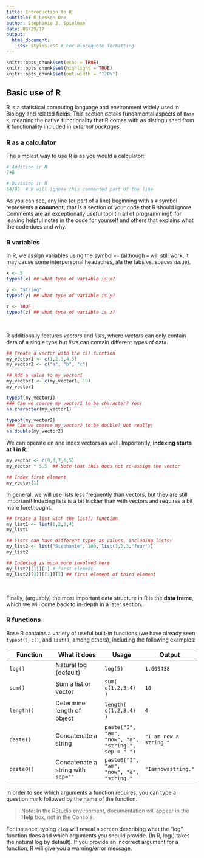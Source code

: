 ```yaml
---
title: Introduction to R
subtitle: R Lesson One
author: Stephanie J. Spielman
date: 08/29/17
output:
  html_document:
    css: styles.css # For blockquote formatting
---
```


```r
knitr::opts_chunk$set(echo = TRUE)
knitr::opts_chunk$set(highlight = TRUE)
knitr::opts_chunk$set(out.width = "120%")
```

## Basic use of R

R is a statistical computing language and environment widely used in Biology and related fields. This section details fundamental aspects of `Base R`, meaning the native functionality that R comes with as distinguished from R functionality included in *external packages*. 

### R as a calculator

The simplest way to use R is as you would a calculator:

```r
# Addition in R
7+8

# Division in R
84/93  # R will ignore this commented part of the line
```

As you can see, any line (or part of a line) beginning with a `#` symbol represents a **comment**, that is a section of your code that R should ignore. Comments are an exceptionally useful tool (in all of programming!) for leaving helpful notes in the code for yourself and others that explains what the code does and why.

### R variables

In R, we assign variables using the symbol `<-` (although `=` will still work, it may cause some interpersonal headaches, ala the tabs vs. spaces issue). 
```r
x <- 5
typeof(x) ## what type of variable is x?

y <- "String"
typeof(y) ## what type of variable is y?

z <- TRUE
typeof(z) ## what type of variable is z?
```
<p></br></p>


<!--The variables defined above may have familiar types. An additional important way to represent values in R is inside `factors`, which are essentially categorical variables. The categories of a factor can be seen with the function `levels`():

```r
## Use as.factor() to coerce variable to a factor
x <- as.factor(c("big", "medium", "small") )
levels(x) ## what are the categories?

## What happens when we call levels() on a non-factor?
y <- c("big", "medium", "small")
levels(y)
```
<p></br></p>
-->

R additionally features *vectors* and *lists*, where *vectors* can only contain data of a single type but *lists* can contain different types of data.

```r
## Create a vector with the c() function
my_vector1 <- c(1,2,3,4,5)
my_vector2 <- c("a", "b", "c")

## Add a value to my_vector1
my_vector1 <- c(my_vector1, 10)
my_vector1

typeof(my_vector1)
### Can we coerce my_vector1 to be character? Yes!
as.character(my_vector1)

typeof(my_vector2)
### Can we coerce my_vector2 to be double? Not really!
as.double(my_vector2)
```

We can operate on and index vectors as well. Importantly, **indexing starts at 1 in R**.

```r
my_vector <- c(9,8,7,6,5)
my_vector * 5.5  ## Note that this does not re-assign the vector

## Index first element
my_vector[1] 
```

In general, we will use lists less frequently than vectors, but they are still important! Indexing lists is a bit trickier than with vectors and requires a bit more forethought.
```r
## Create a list with the list() function
my_list1 <- list(1,2,3,4)
my_list1

## Lists can have different types as values, including lists!
my_list2 <- list("Stephanie", 100, list(1,2,3,"four"))
my_list2

## Indexing is much more involved here
my_list2[[1]][1] # first element
my_list2[[3]][[1]][1] ## first element of third element
```
<p></br></p>

Finally, (arguably) the most important data structure in R is the **data frame**, which we will come back to in-depth in a later section.


### R functions
Base R contains a variety of useful built-in functions (we have already seen `typeof()`, `c()`, and `list()`, among others), including the following examples:

Function | What it does | Usage | Output
--------|--------|------|-------
`log()`  | Natural log (default) | `log(5)` | `1.609438`
`sum()`   | Sum a list or vector |  `sum( c(1,2,3,4) )` | `10`
`length()` | Determine length of object |  `length( c(1,2,3,4) )` | `4`
`paste()` | Concatenate a string | `paste("I", "am", "now", "a", "string.", sep = " ")` | `"I am now a string."`
`paste0()` | Concatenate a string with `sep=""` | `paste0("I", "am", "now", "a", "string."` | `"Iamnowastring."`

In order to see which arguments a function requires, you can type a question mark followed by the name of the function. 

> Note: In the RStudio environment, documentation will appear in the **Help** box, not in the Console. 

For instance, typing `?log` will reveal a screen describing what the “log” function does and which arguments you should provide. (In R, log() takes the natural log by default).
If you provide an incorrect argument for a function, R will give you a warning/error message.
